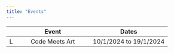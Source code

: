 ```yaml
---
title: "Events"
---
```


|     |             Event                   |          Dates                         |
|:---:|:-----------------------------------:|:--------------------------------------:|
|  L  |        Code Meets Art               |    10/1/2024 to 19/1/2024              |

